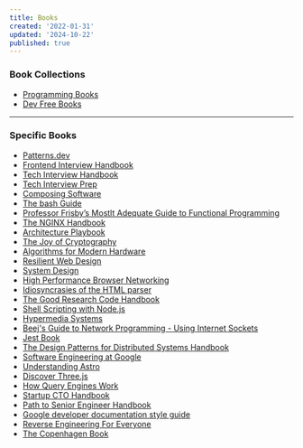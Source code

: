 ```yaml
---
title: Books
created: '2022-01-31'
updated: '2024-10-22'
published: true
---
```


### Book Collections

- [Programming Books](https://ebookfoundation.github.io/free-programming-books/)
- [Dev Free Books](https://devfreebooks.github.io/)

---

### Specific Books

- [Patterns.dev](https://www.patterns.dev/)
- [Frontend Interview Handbook](https://frontendinterviewhandbook.com/)
- [Tech Interview Handbook](https://techinterviewhandbook.org/)
- [Tech Interview Prep](https://techinterview.guide/)
- [Composing Software](https://medium.com/javascript-scene/composing-software-the-book-f31c77fc3ddc)
- [The bash Guide](https://guide.bash.academy/)
- [Professor Frisby’s Mostlt Adequate Guide to Functional Programming](https://mostly-adequate.gitbook.io/mostly-adequate-guide/)
- [The NGINX Handbook](https://www.freecodecamp.org/news/the-nginx-handbook/)
- [Architecture Playbook](https://nocomplexity.com/documents/arplaybook/introduction.html)
- [The Joy of Cryptography](https://joyofcryptography.com/)
- [Algorithms for Modern Hardware](https://en.algorithmica.org/hpc/)
- [Resilient Web Design](https://resilientwebdesign.com/)
- [System Design](https://github.com/karanpratapsingh/system-design)
- [High Performance Browser Networking](https://hpbn.co/)
- [Idiosyncrasies of the HTML parser](https://htmlparser.info/)
- [The Good Research Code Handbook](https://goodresearch.dev/index.html)
- [Shell Scripting with Node.js](https://exploringjs.com/nodejs-shell-scripting/toc.html)
- [Hypermedia Systems](https://hypermedia.systems/)
- [Beej's Guide to Network Programming - Using Internet Sockets](https://beej.us/guide/bgnet/html/)
- [Jest Book](https://phalanxhead.dev/jest-book/testing_introduction.html)
- [The Design Patterns for Distributed Systems Handbook](https://www.freecodecamp.org/news/design-patterns-for-distributed-systems/)
- [Software Engineering at Google](https://abseil.io/resources/swe-book/html/toc.html)
- [Understanding Astro](https://www.freecodecamp.org/news/how-to-use-the-astro-ui-framework/)
- [Discover Three.js](https://discoverthreejs.com/)
- [How Query Engines Work](https://howqueryengineswork.com/)
- [Startup CTO Handbook](https://github.com/ZachGoldberg/Startup-CTO-Handbook)
- [Path to Senior Engineer Handbook](https://github.com/jordan-cutler/path-to-senior-engineer-handbook)
- [Google developer documentation style guide](https://developers.google.com/style)
- [Reverse Engineering For Everyone](https://0xinfection.github.io/reversing)
- [The Copenhagen Book](https://thecopenhagenbook.com/)
